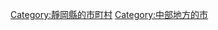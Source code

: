{{DEFAULTSORT:Fujieda-shi}}
[[Category:靜岡縣的市町村|Category:靜岡縣的市町村]]
[[Category:中部地方的市|Category:中部地方的市]]
